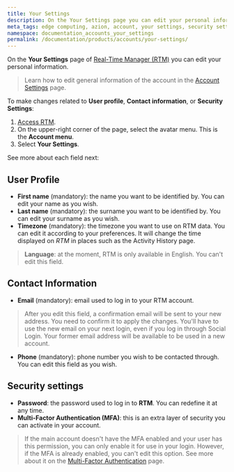 ```yaml
---
title: Your Settings
description: On the Your Settings page you can edit your personal information on Real-Time Manager (RTM).
meta_tags: edge computing, azion, account, your settings, security settings
namespace: documentation_accounts_your_settings
permalink: /documentation/products/accounts/your-settings/
---
```


On the **Your Settings** page of [Real-Time Manager (RTM)](https://manager.azion.com/) you can edit your personal information. 

> Learn how to edit general information of the account in the [Account Settings](/en/documentation/products/accounts/your-settings/) page. 

To make changes related to **User profile**, **Contact information**, or **Security Settings**:

1. [Access RTM](https://manager.azion.com/).
2. On the upper-right corner of the page, select the avatar menu. This is the **Account menu**.
3. Select **Your Settings**.

See more about each field next:

## User Profile
- **First name** (mandatory): the name you want to be identified by. You can edit your name as you wish.
- **Last name** (mandatory): the surname you want to be identified by. You can edit your surname as you wish.
- **Timezone** (mandatory): the timezone you want to use on RTM data. You can edit it according to your preferences. It will change the time displayed on *RTM* in places such as the Activity History page. 

> **Language**: at the moment, RTM is only available in English. You can't edit this field.

## Contact Information

- **Email** (mandatory): email used to log in to your RTM account. 

> After you edit this field, a confirmation email will be sent to your new address. You need to confirm it to apply the changes. You'll have to use the new email on your next login, even if you log in through Social Login. Your former email address will be available to be used in a new account.
- **Phone** (mandatory): phone number you wish to be contacted through. You can edit this field as you wish.

## Security settings

- **Password**: the password used to log in to **RTM**. You can redefine it at any time. 
- **Multi-Factor Authentication (MFA)**: this is an extra layer of security you can activate in your account. 

> If the main account doesn't have the MFA enabled and your user has this permission, you can only enable it for use in your login. However, if the MFA is already enabled, you can't edit this option. See more about it on the [Multi-Factor Authentication](/en/documentation/products/accounts/multi-factor-authentication/) page.
